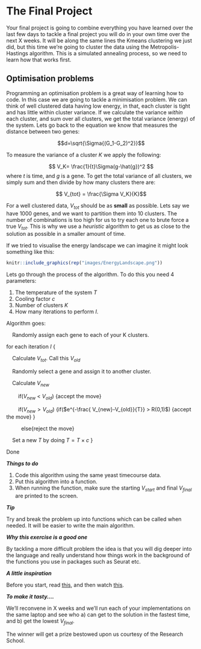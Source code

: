 # The Final Project

Your final project is going to combine everything you have learned over the last few days to tackle a final project you will do in your own time over the next X weeks. It will be along the same lines the Kmeans clustering we just did, but this time we're going to cluster the data using the Metropolis-Hastings algorithm. This is a simulated annealing process, so we need to learn how that works first.

## Optimisation problems

Programming an optimisation problem is a great way of learning how to code. In this case we are going to tackle a minimisation problem. We can think of well clustered data having low energy, in that, each cluster is tight and has little within cluster variance. If we calculate the variance *within* each cluster, and sum over all clusters, we get the total variance (energy) of the system. Lets go back to the equation we know that measures the distance between two genes:

$$d=\sqrt{\Sigma{(G_1-G_2)^2}}$$

To measure the variance of a cluster $K$ we apply the following:

$$ V_K= \frac{1}{t}\Sigma(g-\hat{g})^2 $$
where $t$ is time, and $g$ is a gene. To get the total variance of all clusters, we simply sum and then divide by how many clusters there are:

$$ V_{tot} = \frac{\Sigma V_K}{K}$$

For a well clustered data, $V_{tot}$ should be as **small** as possible. Lets say we have 1000 genes, and we want to partition them into 10 clusters. The number of combinations is too high for us to try each one to brute force a true $V_{tot}$. This is why we use a *heuristic* algorithm to get us as close to the solution as possible in a smaller amount of time.

If we tried to visualise the energy landscape we can imagine it might look something like this:

```r
knitr::include_graphics(rep("images/EnergyLandscape.png"))
```

Lets go through the process of the algorithm. To do this you need 4 parameters:

1. The temperature of the system $T$
2. Cooling factor $c$
3. Number of clusters $K$
4. How many iterations to perform $I$.

Algorithm goes:

&nbsp;&nbsp;&nbsp;&nbsp;Randomly assign each gene to each of your K clusters.

for each iteration $I$ {

&nbsp;&nbsp;&nbsp;&nbsp;Calculate $V_{tot}$. Call this $V_{old}$
    
&nbsp;&nbsp;&nbsp;&nbsp;Randomly select a gene and assign it to another cluster.
  
&nbsp;&nbsp;&nbsp;&nbsp;Calculate $V_{new}$
    
&nbsp;&nbsp;&nbsp;&nbsp;&nbsp;&nbsp;&nbsp;&nbsp;if($V_{new}$ < $V_{old}$) {accept the move}
    
&nbsp;&nbsp;&nbsp;&nbsp;&nbsp;&nbsp;&nbsp;&nbsp;if($V_{new} > V_{old})$ {if($e^{-\frac{  V_{new}-V_{old}}{T}} > R(0,1)$) {accept the move} }
        
&nbsp;&nbsp;&nbsp;&nbsp;&nbsp;&nbsp;&nbsp;&nbsp;&nbsp;&nbsp;else{reject the move}
  
&nbsp;&nbsp;&nbsp;&nbsp;Set a new $T$ by doing $T=T \times c$
}

Done

***Things to do***

1. Code this algorithm using the same yeast timecourse data.
2. Put this algorithm into a function.
3. When running the function, make sure the starting $V_{start}$ and final $V_{final}$ are printed to the screen.

***Tip***

Try and break the problem up into functions which can be called when needed. It will be easier to write the main algorithm.

***Why this exercise is a good one***

By tackling a more difficult problem the idea is that you will dig deeper into the language and really understand how things work in the background of the functions you use in packages such as Seurat etc.

***A little inspiration***

Before you start, read [this](https://www.newyorker.com/magazine/2018/12/10/the-friendship-that-made-google-huge), and then watch [this](https://youtu.be/USC6c9Dtak8).

***To make it tasty....***

We'll reconvene in X weeks and we'll run each of your implementations on the same laptop and see who a) can get to the solution in the fastest time, and b) get the lowest $V_{final}$.

The winner will get a prize bestowed upon us courtesy of the Research School.


